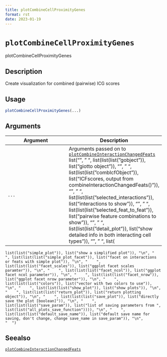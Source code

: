 ```yaml
--- 
title: plotCombineCellProximityGenes 
format: rst 
date: 2023-01-19 
--- 
```

# `plotCombineCellProximityGenes`

plotCombineCellProximityGenes


## Description

Create visualization for combined (pairwise) ICG scores


## Usage

```r
plotCombineCellProximityGenes(...)
```


## Arguments

Argument      |Description
------------- |----------------
`...`     |      Arguments passed on to [`plotCombineInteractionChangedFeats`](#plotcombineinteractionchangedfeats)   list("\n", "    ", list(list(list("gobject")), list("giotto object")), "\n", "    ", list(list(list("combIcfObject")), list("ICFscores, output from combineInteractionChangedFeats()")), "\n", "    ", list(list(list("selected_interactions")), list("interactions to show")), "\n", "    ", list(list(list("selected_feat_to_feat")), list("pairwise feature combinations to show")), "\n", "    ", list(list(list("detail_plot")), list("show detailed info in both interacting cell types")), "\n", "    ", list(
    list(list("simple_plot")), list("show a simplified plot")), "\n", "    ", list(list(list("simple_plot_facet")), list("facet on interactions or feats with simple plot")), "\n", "    ", list(list(list("facet_scales")), list("ggplot facet scales paramter")), "\n", "    ", list(list(list("facet_ncol")), list("ggplot facet ncol parameter")), "\n", "    ", list(list(list("facet_nrow")), list("ggplot facet nrow parameter")), "\n", "    ", list(list(list("colors")), list("vector with two colors to use")), 
    "\n", "    ", list(list(list("show_plot")), list("show plots")), "\n", "    ", list(list(list("return_plot")), list("return plotting object")), "\n", "    ", list(list(list("save_plot")), list("directly save the plot [boolean]")), "\n", "    ", list(list(list("save_param")), list("list of saving parameters from ", list(list("all_plots_save_function")))), "\n", "    ", list(list(list("default_save_name")), list("default save name for saving, don't change, change save_name in save_param")), "\n", 
    "  ")


## Seealso

[`plotCombineInteractionChangedFeats`](#plotcombineinteractionchangedfeats)


